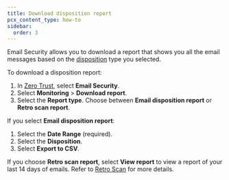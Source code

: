 ```yaml
---
title: Download disposition report
pcx_content_type: how-to
sidebar:
  order: 3
---
```


Email Security allows you to download a report that shows you all the email messages based on the [disposition](/cloudflare-one/email-security/reference/dispositions-and-attributes/#dispositions) type you selected.

To download a disposition report:

1. In [Zero Trust](https://one.dash.cloudflare.com/), select **Email Security**.
2. Select **Monitoring** > **Download report**.
4. Select the **Report type**. Choose between **Email disposition report** or **Retro scan report**.

If you select **Email disposition report**:
1. Select the **Date Range** (required).
2. Select the **Disposition**.
3. Select **Export to CSV**.

If you choose **Retro scan report**, select **View report** to view a report of your last 14 days of emails. Refer to [Retro Scan](/cloudflare-one/email-security/retro-scan/) for more details.